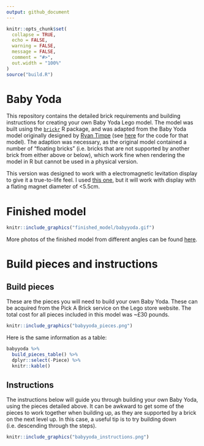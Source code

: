 ```yaml
---
output: github_document
---
```


<!-- README.md is generated from README.Rmd. Please edit that file -->

```r
knitr::opts_chunk$set(
  collapse = TRUE,
  echo = FALSE,
  warning = FALSE,
  message = FALSE,
  comment = "#>",
  out.width = "100%"
)
source("build.R")
```

# Baby Yoda

This repository contains the detailed brick requirements and building instructions for creating your own Baby Yoda Lego model. The model was built using the [`brickr`](https://github.com/ryantimpe/brickr) R package, and was adapted from the Baby Yoda model originally designed by [Ryan Timpe](https://github.com/ryantimpe) (see [here](https://gist.github.com/ryantimpe/3893fdd0f94138d027bae35bf38b57c7) for the code for that model). The adaption was necessary, as the original model contained a number of "floating bricks" (i.e. bricks that are not supported by another brick from either above or below), which work fine when rendering the model in R but cannot be used in a physical version.

This version was designed to work with a electromagnetic levitation display to give it a true-to-life feel. I used [this one](https://www.amazon.co.uk/gp/product/B07YKY6K8J/ref=ppx_yo_dt_b_asin_title_o00_s00?ie=UTF8&psc=1), but it will work with display with a flating magnet diameter of <5.5cm.

# Finished model

``` r
knitr::include_graphics("finished_model/babyyoda.gif")
```

More photos of the finished model from different angles can be found [here](/finished_model).

# Build pieces and instructions

## Build pieces

These are the pieces you will need to build your own Baby Yoda. These can be acquired from the Pick A Brick service on the Lego store website. The total cost for all pieces included in this model was ~£30 pounds.

``` r
knitr::include_graphics("babyyoda_pieces.png")
```

Here is the same information as a table:

``` r
babyyoda %>% 
  build_pieces_table() %>%
  dplyr::select(-Piece) %>%
  knitr::kable()
```

## Instructions

The instructions below will guide you through building your own Baby Yoda, using the pieces detailed above. It can be awkward to get some of the pieces to work together when building up, as they are supported by a brick on the next level up. In this case, a useful tip is to try building down (i.e. descending through the steps).

``` r
knitr::include_graphics("babyyoda_instructions.png")
```




